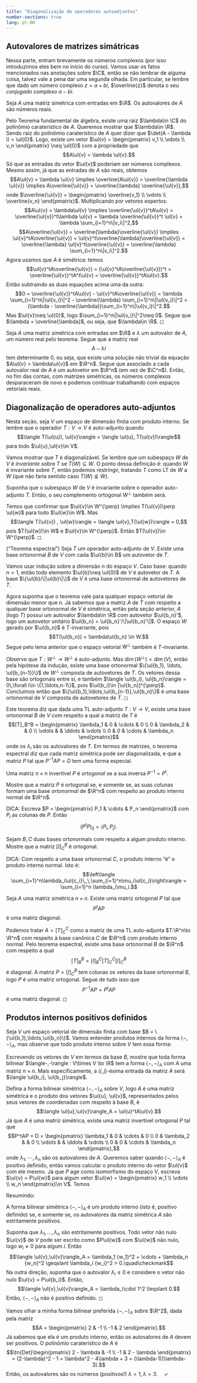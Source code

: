 ```yaml
--- 
title: "Diagonalização de operadores autoadjuntos"
number-sections: true
lang: pt-BR
--- 
```


## Autovalores de matrizes simátricas 

Nessa parte, entram brevamente os números complexos (por isso
introduzimos eles bem no início do curso). Vamos usar os fatos
mencionados nas anotações sobre $\C$, então se não lembrar de alguma
coisa, talvez vale a pena dar uma segunda olhada. Em particular, se
lembre que dado um número complexo $z = a+bi$, $\overline{z}$ denota o
seu *conjugado complexo* $a-bi$.

:::{#thm-}
Seja $A$ uma matriz simétrica com entradas em $\R$. Os autovalores de
$A$ são números reais.
:::

:::{.proof}
Pelo Teorema fundamental de álgebra, existe uma raiz
$\lambda\in \C$ do polinômio caraterístico de $A$. Queremos mostrar que
$\lambda\in \R$. Sendo raiz do polinômio caraterístico de $A$ quer dizer
que $\det(A - \lambda I) = \ul{0}$. Logo, existe um vetor
$\ul{v} = \begin{pmatrix}
v_1 \\ \vdots \\ v_n
\end{pmatrix} \neq \ul{0}$ com a propriedade que
$$A\ul{v} = \lambda \ul{v}.$$ Só que as entradas do vetor $\ul{v}$
poderiam ser números complexos. Mesmo assim, já que as entradas de $A$
são reais, obtemos
$$A\ul{v} = \lambda \ul{v} \implies \overline{A\ul{v}} = \overline{\lambda \ul{v}} \implies A\overline{\ul{v}} = \overline{\lambda} \overline{\ul{v}},$$
onde $\overline{\ul{v}} = \begin{pmatrix}
\overline{v_1} \\ \vdots \\ \overline{v_n}
\end{pmatrix}$. Multiplicando por vetores espertos:
$$A\ul{v} = \lambda\ul{v} \implies \overline{\ul{v}}^tA\ul{v} = \overline{\ul{v}}^t\lambda \ul{v} = \lambda \overline{\ul{v}}^t \ul{v} = \lambda \sum_{i=1}^n\|v_i\|^2,$$
$$A\overline{\ul{v}} = \overline{\lambda}\overline{\ul{v}} \implies \ul{v}^tA\overline{\ul{v}} = \ul{v}^t\overline{\lambda}\overline{\ul{v}} = \overline{\lambda} \ul{v}^t\overline{\ul{v}} = \overline{\lambda} \sum_{i=1}^n\|v_i\|^2.$$
Agora usamos que $A$ é simétrica: temos
$$\ul{v}^tA\overline{\ul{v}} = (\ul{v}^tA\overline{\ul{v}})^t = \overline{\ul{v}}^tA^t\ul{v} = \overline{\ul{v}}^tA\ul{v}.$$
Então subtraindo as duas equações acima uma da outra:
$$0 = \overline{\ul{v}}^tA\ul{v} - \ul{v}^tA\overline{\ul{v}}
= \lambda \sum_{i=1}^n\|\ul{v_i}\|^2 - \overline{\lambda} \sum_{i=1}^n\|\ul{v_i}\|^2 = (\lambda - \overline{\lambda})\sum_{i=1}^n\|\ul{v_i}\|^2.$$
Mas $\ul{v}\neq \ul{0}$, logo $\sum_{i=1}^n\|\ul{v_i}\|^2\neq 0$. Segue
que $\lambda = \overline{\lambda}$, ou seja, que $\lambda\in \R$. ◻
:::

Seja $A$ uma matriz simétrica com entradas em $\R$ e $\lambda$ um
autovalor de $A$, um número real pelo teorema. Segue que a matriz real
$$A - \lambda I$$ tem determinante $0$, ou seja, que existe uma solução
não trivial da equação $A\ul{v} = \lambda\ul{v}$ em $\R^n$. Segue que
associado a cada autovalor real de $A$ é um autovetor em $\R^n$ (em vez
de $\C^n$). Então, no fim das contas, com matrizes simétricas, os
números complexos desparaceram de novo e podemos continuar trabalhando
com espaços vetoriais reais.

## Diagonalização de operadores auto-adjuntos 

Nesta seção, seja $V$ um espaço de dimensão finita com produto interno.
Se lembre que o operador $T:V\to V$ é auto-adjunto quando
$$\langle T(\ul{u}), \ul{v}\rangle = \langle \ul{u}, T(\ul{v})\rangle$$
para todo $\ul{u},\ul{v}\in V$.

Vamos mostrar que $T$ é diagonalizável. Se lembre que um subespaço $W$
de $V$ é *invariante* sobre $T$ se $T(W)\subseteq W$. O ponto dessa
definição é: quando $W$ é invariante sobre $T$, então podemos
restringir, tratando $T$ como LT de $W$ a $W$ (que não faria sentido
caso $T(W)\not\subseteq W$).

:::{#lem-}
Suponha que o subespaço $W$ de $V$ é invariante sobre o operador
auto-adjunto $T$. Então, o seu complemento ortogonal $W^{\perp}$ também
será.
:::

:::{.proof}
Temos que confirmar que
$\ul{v}\in W^{\perp} \implies T(\ul{v})\perp \ul{w}$ para todo
$\ul{w}\in W$. Mas
$$\langle T(\ul{v}) , \ul{w}\rangle = \langle \ul{v},T(\ul{w})\rangle = 0,$$
pois $T(\ul{w})\in W$ e $\ul{v}\in W^{\perp}$. Então
$T(\ul{v})\in W^{\perp}$. ◻
:::

:::{#thm-}
("Teorema espectral") Seja $T$ um operador auto-adjunto de $V$. Existe
uma base ortonormal $B$ de $V$ com cada $\ul{b}\in B$ um autovetor de
$T$.
:::

:::{.proof}
Vamos usar indução sobre a dimensão $n$ do espaço $V$. Caso
base: quando $n=1$, então todo elemento $\ul{b}\neq \ul{0}$ de $V$ é
autovetor de $T$. A base $\{\ul{b}/\|\ul{b}\|\}$ de $V$ é uma base
ortonormal de autovetores de $T$.

Agora suponha que o teorema vale para qualquer espaço vetorial de
dimensão menor que $n$. Já sabemos que a matriz $A$ de $T$ com respeito
a qualquer base ortonormal de $V$ é simétrica, então pela seção
anterior, $A$ (logo $T$) possui um autovalor $\lambda\in \R$ com
autovetor $\ul{b_n}'$, logo um autovetor unitário
$\ul{b_n} = \ul{b_n}'/\|\ul{b_n}'\|$. O espaço $W$ gerado por $\ul{b_n}$
é $T$-invariante, pois $$T(\ul{b_n}) = \lambda\ul{b_n} \in W.$$ Segue
pelo lema anterior que o espaço vetorial $W^{\perp}$ também é
$T$-invariante.

Observe que $T:W^{\perp}\to W^{\perp}$ é auto-adjunto. Mas
$\dim(W^{\perp})< \dim(V)$, então pela hipótese da indução, existe uma
base ortonormal $\{\ul{b_1}, \ldots, \ul{b_{n-1}}\}$ de $W^{\perp}$
composta de autovetores de $T$. Os vetores dessa base são ortogonais
entre sí, e também
$\langle \ul{b_i}, \ul{b_n}\rangle = 0\,\forall i\in \{1,\ldots,n-1\}$,
pois $\ul{b_i}\in [\ul{b_n}]^{\perp}$. Concluímos então que
$\{\ul{b_1},\ldots,\ul{b_{n-1}},\ul{b_n}\}$ é uma base ortonormal de $V$
composta de autovetores de $T$. ◻
:::

Este teorema diz que dada uma TL auto-adjunto $T:V\to V$, existe uma
base ortonormal $B$ de $V$ com respeito a qual a matriz de $T$ é
$$[T]_B^B = \begin{pmatrix}
 \lambda_1 & 0 & \cdots & 0 \\
 0 & \lambda_2 & & 0 \\
 \vdots & & \ddots & \vdots \\
 0 & 0 & \cdots & \lambda_n
 \end{pmatrix}$$ onde os $\lambda_i$ são os autovalores de $T$. Em
termos de matrizes, o teorema espectral diz que cada matriz simétrica
pode ser diagonalizada, e que a matriz $P$ tal que $P^{-1}AP = D$ tem
uma forma especial.

:::{#def-}
Uma matriz $n\times n$ invertível $P$ é *ortogonal* se a sua inversa
$P^{-1} = P^t$.
:::

:::{#exr-} 
Mostre que a matriz $P$ é ortogonal se, e
somente se, as suas colunas formam uma base *ortonormal* de $\R^n$ com
respeito ao produto interno normal de $\R^n$.

DICA: Escreva $P = \begin{pmatrix}
 P_1 & \cdots & P_n
 \end{pmatrix}$ com $P_i$ as colunas de $P$. Então
$$(P^tP)_{ij} = \langle P_i,P_j\rangle.$$
:::

:::{#exr-}
Sejam $B,C$ duas bases ortonormais com respeito
a algum produto interno. Mostre que a matriz $[I]_C^B$ é ortogonal.

DICA: Com respeito a uma base ortonormal $C$, o produto interno "é" o
produto interno normal. Isto é:
$$\left\langle \sum_{i=1}^n\lambda_i\ul{c_i}\,,\,\sum_{i=1}^n\mu_i\ul{c_i}\right\rangle = \sum_{i=1}^n \lambda_i\mu_i.$$
:::

:::{#thm-sym-diag}
Seja $A$ uma matriz simétrica $n\times n$. Existe uma matriz ortogonal
$P$ tal que $$P^{t}AP$$ é uma matriz diagonal.
:::

:::{.proof}
Podemos tratar $A = [T]_C^C$ como a matriz de uma TL
auto-adjunta $T:\R^n\to \R^n$ com respeito à base canônica $C$ de $\R^n$
com produto interno normal. Pelo teorema espectral, existe uma base
ortonormal $B$ de $\R^n$ com respeito a qual
$$
[T]_B^B = [I]_B^C[T]_C^C[I]_C^B
$$ 
é diagonal. A matriz $P = [I]_C^B$
tem colunas os vetores da base ortonormal $B$, logo $P$ é uma matriz
ortogonal. Segue de tudo isso que $$P^{-1}AP = P^tAP$$ é uma matriz
diagonal. ◻
:::

## Produtos internos positivos definidos {#produtos-internos-positivos-definidos}

Seja $V$ um espaço vetorial de dimensão finita com base
$B = \{\ul{b_1},\ldots,\ul{b_n}\}$. Vamos entender produtos internos da
forma $\langle -,-\rangle_A$, mas observe que todo produto interno sobre
$V$ tem essa forma:

:::{#exr-}
Escrevendo os vetores de $V$ em termos da base
$B$, mostre que toda forma bilinear
$\langle-,-\rangle : V\times V \to \R$ tem a forma
$\langle -,-\rangle_A$ com $A$ uma matriz $n\times n$. Mais
especificamente, a $(i,j)$-ésima entrada da matriz $A$ será
$\langle \ul{b_i}, \ul{b_j}\rangle$.
:::

Defina a forma bilinear simétrica $\langle -,-\rangle_A$ sobre $V$, logo
$A$ é uma matriz simétrica e o produto dos vetores $\ul{u}, \ul{v}$,
representados pelos seus vetores de coordenadas com respeito à base $B$,
é $$\langle \ul{u},\ul{v}\rangle_A = \ul{u}^tA\ul{v}.$$ Já que $A$ é uma
matriz simétrica, existe uma matriz invertível ortogonal $P$ tal que
$$P^tAP = D = \begin{pmatrix}
 \lambda_1 & 0 & \cdots & 0 \\
 0 & \lambda_2 & & 0 \\
 \vdots & & \ddots & \vdots \\
 0 & 0 & \cdots & \lambda_n
 \end{pmatrix},$$ onde $\lambda_1,\cdots,\lambda_n$ são os autovalores
de $A$. Queremos saber quando $\langle-,-\rangle_A$ é positivo definido,
então vamos calcular o produto interno do vetor $\ul{v}$ com ele mesmo.
Já que $P$ age como isomorfismo do espaço $V$, escreva
$\ul{v} = P\ul{w}$ para algum vetor $\ul{w} = \begin{pmatrix}
 w_1 \\ \vdots \\ w_n
 \end{pmatrix}\in V$. Temos 
 \begin{aligned}
   \langle \ul{v},\ul{v}\rangle_A 
   & = \ul{v}^tA\ul{v} \\
   & = (P\ul{w})^t(PDP^t)(P\ul{w}) \\
   & = \ul{w}^t\cancel{P^tP}D\cancel{P^tP}\ul{w} \\
   & = \ul{w}^tD\ul{w} \\
   & = \begin{pmatrix}
 w_1 & \cdots & w_n
 \end{pmatrix} \begin{pmatrix}
 \lambda_1 & 0 & \cdots & 0 \\
 0 & \lambda_2 & & 0 \\
 \vdots & & \ddots & \vdots \\
 0 & 0 & \cdots & \lambda_n
 \end{pmatrix} \begin{pmatrix}
 w_1 \\ \vdots \\ w_n
 \end{pmatrix} \\
 & = \lambda_1 {w_1}^2 + \cdots + \lambda_n {w_n}^2.
 
\end{aligned} 

Resumindo:

:::{#thm-}
A forma bilinear simétrica $\langle-,-\rangle_A$ é um produto interno
(isto é, positivo definido) se, e somente se, os autovalores da matriz
simétrica $A$ são estritamente positivos.
:::

:::{.proof}
Suponha que $\lambda_1,\ldots, \lambda_n$ são estritamente
positivos. Todo vetor não nulo $\ul{v}$ de $V$ pode ser escrito como
$P\ul{w}$ com $\ul{w}$ não nulo, logo $w_i\neq 0$ para algum $i$. Então
$$\langle \ul{v},\ul{v}\rangle_A = \lambda_1 {w_1}^2 + \cdots + \lambda_n {w_n}^2 \geqslant \lambda_i {w_i}^2 > 0.\quad\checkmark$$
Na outra direção, suponha que o autovalor $\lambda_i\leqslant 0$ e
considere o vetor não nulo $\ul{v} = P\ul{b_i}$. Então,
$$\langle \ul{v},\ul{v}\rangle_A = \lambda_i\cdot 1^2 \leqslant 0.$$
Então, $\langle-,-\rangle_A$ não é positivo definido. ◻
:::

:::{#exm-}
Vamos olhar a minha forma bilinear preferida $\langle -,-\rangle_A$
sobre $\R^2$, dada pela matriz $$A = \begin{pmatrix}
 2 & -1 \\ -1 & 2
 \end{pmatrix}.$$ Já sabemos que ela é um produto interno, então os
autovalores de $A$ devem ser positivos. O polinômio caraterístico de $A$
é $$\tn{Det}\begin{pmatrix}
 2 - \lambda & -1 \\ -1 & 2 - \lambda
 \end{pmatrix} = (2-\lambda)^2 - 1 = \lambda^2 - 4\lambda + 3 = (\lambda-1)(\lambda-3).$$
Então, os autovalores são os números (positivos!)
$\lambda = 1,\, \lambda = 3.\quad \checkmark$
:::
